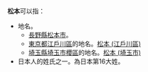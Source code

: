 '''松本'''可以指：
* 地名。
** [[長野縣|長野縣]][[松本市|松本市]]。
**[[東京都|東京都]][[江戶川區|江戶川區]]的地名。[[松本_(江戶川區)|松本 (江戶川區)]]
**[[埼玉縣|埼玉縣]][[埼玉市|埼玉市]][[櫻區|櫻區]]的地名。[[松本_(埼玉市)|松本 (埼玉市)]]
* 日本人的姓氏之一。為日本第16大姓。

{{disambig|Cat=二字译名消歧义}}